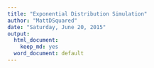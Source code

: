 ```yaml
---
title: "Exponential Distribution Simulation"
author: "MattDSquared"
date: "Saturday, June 20, 2015"
output:
  html_document:
    keep_md: yes
  word_document: default
---
```

